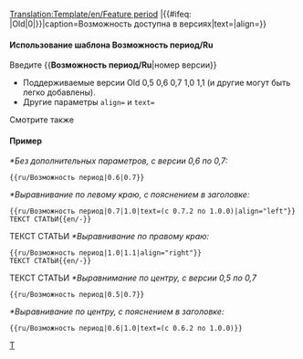 <noinclude>[[Translation:Template/en/Feature period]]</noinclude><noinclude>
</noinclude><includeonly>{{en/VersionBox|{{#ifeq: {{{1|}}}|Old|0|{{{1|}}}}}|{{#ifeq: {{{2|}}}|Old|0|{{{2|}}}}}|caption=Возможность доступна в версиях|text={{{text|}}}|align={{{align|center}}}}}</includeonly><noinclude>

====Использование шаблона Возможность период/Ru====
Введите <nowiki>{{</nowiki>'''Возможность период/Ru'''<nowiki>|номер версии}}</nowiki>
*Поддерживаемые версии Old 0,5 0,6 0,7 1,0 1,1 (и другие могут быть легко добавлены).
*Другие параметры <code>align=</code> и <code>text=</code>
Смотрите также {{en/s|Возможность/Ru}}

====Пример====
''*Без дополнительных параметров, с версии 0,6 по 0,7:''
<pre>{{ru/Возможность период|0.6|0.7}}</pre>
{{ru/Возможность период|0.6|0.7}}
''*Выравнивание по левому краю, с пояснением в заголовке:''
<pre>{{ru/Возможность период|0.7|1.0|text=(с 0.7.2 по 1.0.0)|align="left"}}
ТЕКСТ СТАТЬИ{{en/-}}</pre>
{{ru/Возможность период|0.7|1.0|text=(с 0.7.2 по 1.0.0)|align="left"}}
ТЕКСТ СТАТЬИ{{en/-}}
''*Выравнивание по правому краю:''
<pre>{{ru/Возможность период|1.0|1.1|align="right"}}
ТЕКСТ СТАТЬИ{{en/-}}</pre>
{{ru/Возможность период|1.0|1.1|align="right"}}
ТЕКСТ СТАТЬИ{{en/-}}
''*Выравнимание по центру, с версии 0,5 по 0,7''
<pre>{{ru/Возможность период|0.5|0.7}}</pre>
{{ru/Возможность период|0.5|0.7}}
''*Выравнивание по центру, с пояснением в заголовке:''
<pre>{{ru/Возможность период|0.6|1.0|text=(с 0.6.2 по 1.0.0)}}</pre>
{{ru/Возможность период|0.6|1.0|text=(с 0.6.2 по 1.0.0)}}

[[Category:ru/Шаблоны|T]]
</noinclude>